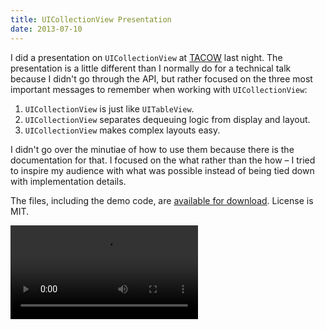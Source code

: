```yaml
---
title: UICollectionView Presentation
date: 2013-07-10
---
```


I did a presentation on `UICollectionView` at [TACOW](http://tacow.org) last night. The presentation is a little different than I normally do for a technical talk because I didn't go through the API, but rather focused on the three most important messages to remember when working with `UICollectionView`:

1. `UICollectionView` is just like `UITableView`.
2. `UICollectionView` separates dequeuing logic from display and layout.
3. `UICollectionView` makes complex layouts easy.

I didn't go over the minutiae of how to use them because there is the documentation for that. I focused on the what rather than the how – I tried to inspire my audience with what was possible instead of being tied down with implementation details.

The files, including the demo code, are [available for download](http://static.ashfurrow.com/blog/uicollectionview.zip). License is MIT.

<Video src="https://player.vimeo.com/video/70055414?wmode=opaque&amp;api=1" />
